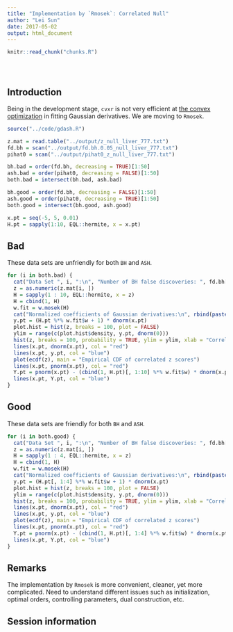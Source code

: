 ```yaml
---
title: "Implementation by `Rmosek`: Correlated Null"
author: "Lei Sun"
date: 2017-05-02
output: html_document
---
```


<!-- The file analysis/chunks.R contains chunks that define default settings
shared across the workflowr files. -->
```r
knitr::read_chunk("chunks.R")
```

<!-- Update knitr chunk options -->
```r
```

<!-- Insert the date the file was last updated -->
```r
```

<!-- Insert the code version (Git commit SHA1) if Git repository exists and R
 package git2r is installed -->
```r
```

<!-- Add your analysis here -->

## Introduction

Being in the development stage, `cvxr` is not very efficient at [the convex optimization](gaussian_derivatives.html) in fitting Gaussian derivatives.  We are moving to `Rmosek`.

```r
source("../code/gdash.R")
```

```r
z.mat = read.table("../output/z_null_liver_777.txt")
fd.bh = scan("../output/fd.bh.0.05_null_liver_777.txt")
pihat0 = scan("../output/pihat0_z_null_liver_777.txt")
```

```r
bh.bad = order(fd.bh, decreasing = TRUE)[1:50]
ash.bad = order(pihat0, decreasing = FALSE)[1:50]
both.bad = intersect(bh.bad, ash.bad)

bh.good = order(fd.bh, decreasing = FALSE)[1:50]
ash.good = order(pihat0, decreasing = TRUE)[1:50]
both.good = intersect(bh.good, ash.good)
```

```r
x.pt = seq(-5, 5, 0.01)
H.pt = sapply(1:10, EQL::hermite, x = x.pt)
```

## Bad

These data sets are unfriendly for both `BH` and `ASH`.

```r
for (i in both.bad) {
  cat("Data Set ", i, ":\n", "Number of BH false discoveries: ", fd.bh[i], ";\n", "ASH's pihat0 = ", pihat0[i], ";\n")
  z = as.numeric(z.mat[i, ])
  H = sapply(1 : 10, EQL::hermite, x = z)
  H = cbind(1, H)
  w.fit = w.mosek(H)
  cat("Normalized coefficients of Gaussian derivatives:\n", rbind(paste(1:10, ":"), paste(w.fit$w * sqrt(factorial(1:10)), ";")), sep = " ")
  y.pt = (H.pt %*% w.fit$w + 1) * dnorm(x.pt)
  plot.hist = hist(z, breaks = 100, plot = FALSE)
  ylim = range(c(plot.hist$density, y.pt, dnorm(0)))
  hist(z, breaks = 100, probability = TRUE, ylim = ylim, xlab = "Correlated z scores", main = "Histogram of correlated z scores")
  lines(x.pt, dnorm(x.pt), col = "red")
  lines(x.pt, y.pt, col = "blue")
  plot(ecdf(z), main = "Empirical CDF of correlated z scores")
  lines(x.pt, pnorm(x.pt), col = "red")
  Y.pt = pnorm(x.pt) - (cbind(1, H.pt)[, 1:10] %*% w.fit$w) * dnorm(x.pt)
  lines(x.pt, Y.pt, col = "blue")
}
```

## Good

These data sets are friendly for both `BH` and `ASH`.

```r
for (i in both.good) {
  cat("Data Set ", i, ":\n", "Number of BH false discoveries: ", fd.bh[i], ";\n", "ASH's pihat0 = ", pihat0[i], ";\n")
  z = as.numeric(z.mat[i, ])
  H = sapply(1 : 4, EQL::hermite, x = z)
  H = cbind(1, H)
  w.fit = w.mosek(H)
  cat("Normalized coefficients of Gaussian derivatives:\n", rbind(paste(1:4, ":"), paste(w.fit$w * sqrt(factorial(1:4)), ";")), sep = " ")
  y.pt = (H.pt[, 1:4] %*% w.fit$w + 1) * dnorm(x.pt)
  plot.hist = hist(z, breaks = 100, plot = FALSE)
  ylim = range(c(plot.hist$density, y.pt, dnorm(0)))
  hist(z, breaks = 100, probability = TRUE, ylim = ylim, xlab = "Correlated z scores", main = "Histogram of correlated z scores")
  lines(x.pt, dnorm(x.pt), col = "red")
  lines(x.pt, y.pt, col = "blue")
  plot(ecdf(z), main = "Empirical CDF of correlated z scores")
  lines(x.pt, pnorm(x.pt), col = "red")
  Y.pt = pnorm(x.pt) - (cbind(1, H.pt)[, 1:4] %*% w.fit$w) * dnorm(x.pt)
  lines(x.pt, Y.pt, col = "blue")
}
```

## Remarks

The implementation by `Rmosek` is more convenient, cleaner, yet more complicated.  Need to understand different issues such as initialization, optimal orders, controlling parameters, dual construction, etc.

## Session information

<!-- Insert the session information into the document -->
```r
```
